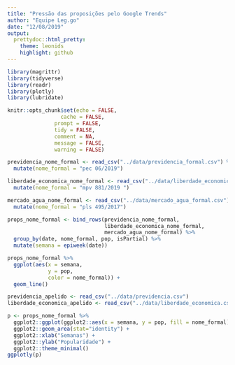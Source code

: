 ```yaml
---
title: "Pressão das proposições pelo Google Trends"
author: "Equipe Leg.go"
date: "12/08/2019"
output:
  prettydoc::html_pretty:
    theme: leonids
    highlight: github
---
```


```r
library(magrittr)
library(tidyverse)
library(readr)
library(plotly)
library(lubridate)

knitr::opts_chunk$set(echo = FALSE,
	             cache = FALSE,
               prompt = FALSE,
               tidy = FALSE,
               comment = NA,
               message = FALSE,
               warning = FALSE)
```

```r
previdencia_nome_formal <- read_csv("../data/previdencia_formal.csv") %>% 
  mutate(nome_formal = "pec 06/2019")

liberdade_economica_nome_formal <- read_csv("../data/liberdade_economica_formal.csv") %>% 
  mutate(nome_formal = "mpv 881/2019 ")

mercado_agua_nome_formal <- read_csv("../data/mercado_agua_formal.csv") %>% 
  mutate(nome_formal = "pls 495/2017")

props_nome_formal <- bind_rows(previdencia_nome_formal, 
                               liberdade_economica_nome_formal,
                               mercado_agua_nome_formal) %>% 
  group_by(date, nome_formal, pop, isPartial) %>% 
  mutate(semana = epiweek(date))
```

```r
props_nome_formal %>% 
  ggplot(aes(x = semana,
             y = pop,
             color = nome_formal)) +
  geom_line()
```

```r
previdencia_apelido <- read_csv("../data/previdencia.csv")
liberdade_economica_apelido <- read_csv("../data/liberdade_economica.csv")

```

```r
p <- props_nome_formal %>% 
  ggplot2::ggplot(ggplot2::aes(x = semana, y = pop, fill = nome_formal)) +
  ggplot2::geom_area(stat="identity") +
  ggplot2::xlab("Semanas") + 
  ggplot2::ylab("Popularidade") +
  ggplot2::theme_minimal() 
ggplotly(p)
```

```r
```

```r
```